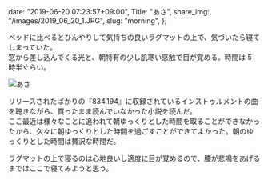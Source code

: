   date: "2019-06-20 07:23:57+09:00",
  Title: "あさ",
  share_img: "/images/2019_06_20_1.JPG",
  slug: "morning",
};

ベッドに比べるとひんやりして気持ちの良いラグマットの上で、気づいたら寝てしまっていた。<br />
窓から差し込んでくる光と、朝特有の少し肌寒い感触で目が覚める。時間は 5 時半ぐらい。

![あさ](/images/2019_06_20_1.JPG)

リリースされたばかりの『834.194』に収録されているインストゥルメントの曲を聴きながら、買ったまま読んでいなかった小説を読んだ。<br />
ここ最近は様々なことに追われて朝ゆっくりとした時間を取ることができなかったから、久々に朝ゆっくりとした時間を過ごすことができてよかった。朝のゆっくりとした時間は贅沢な時間だ。

ラグマットの上で寝るのは心地良いし適度に目が覚めるので、腰が悲鳴をあげるまではここで寝てみようと思う。
